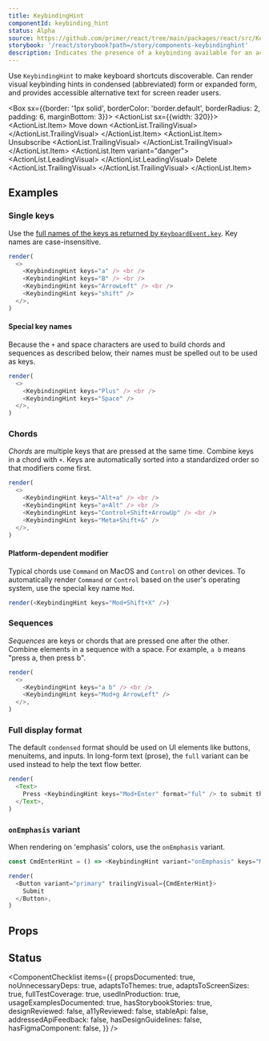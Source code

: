 ```yaml
---
title: KeybindingHint
componentId: keybinding_hint
status: Alpha
source: https://github.com/primer/react/tree/main/packages/react/src/KeybindingHint
storybook: '/react/storybook?path=/story/components-keybindinghint'
description: Indicates the presence of a keybinding available for an action.
---
```



Use `KeybindingHint` to make keyboard shortcuts discoverable. Can render visual keybinding hints in condensed (abbreviated) form or expanded form, and provides accessible alternative text for screen reader users.

<Box sx={{border: '1px solid', borderColor: 'border.default', borderRadius: 2, padding: 6, marginBottom: 3}}>
  <ActionList sx={{width: 320}}>
    <ActionList.Item>
      Move down
      <ActionList.TrailingVisual>
        <KeybindingHint keys="Mod+ArrowDown" />
      </ActionList.TrailingVisual>
    </ActionList.Item>
    <ActionList.Item>
      Unsubscribe
      <ActionList.TrailingVisual>
        <KeybindingHint keys="i j" />
      </ActionList.TrailingVisual>
    </ActionList.Item>
    <ActionList.Item variant="danger">
      <ActionList.LeadingVisual>
        <TrashIcon />
      </ActionList.LeadingVisual>
      Delete
      <ActionList.TrailingVisual>
        <KeybindingHint keys="Mod+Shift+Delete" />
      </ActionList.TrailingVisual>
    </ActionList.Item>
  </ActionList>
</Box>

## Examples

### Single keys

Use the [full names of the keys as returned by `KeyboardEvent.key`](https://developer.mozilla.org/en-US/docs/Web/API/UI_Events/Keyboard_event_key_values). Key names are case-insensitive.

```javascript live noinline
render(
  <>
    <KeybindingHint keys="a" /> <br />
    <KeybindingHint keys="B" /> <br />
    <KeybindingHint keys="ArrowLeft" /> <br />
    <KeybindingHint keys="shift" />
  </>,
)
```

#### Special key names

Because the `+` and space characters are used to build chords and sequences as described below, their names must be spelled out to be used as keys.

```javascript live noinline
render(
  <>
    <KeybindingHint keys="Plus" /> <br />
    <KeybindingHint keys="Space" />
  </>,
)
```

### Chords

_Chords_ are multiple keys that are pressed at the same time. Combine keys in a chord with `+`. Keys are automatically sorted into a standardized order so that modifiers come first.

```javascript live noinline
render(
  <>
    <KeybindingHint keys="Alt+a" /> <br />
    <KeybindingHint keys="a+Alt" /> <br />
    <KeybindingHint keys="Control+Shift+ArrowUp" /> <br />
    <KeybindingHint keys="Meta+Shift+&" />
  </>,
)
```

#### Platform-dependent modifier

Typical chords use `Command` on MacOS and `Control` on other devices. To automatically render `Command` or `Control` based on the user's operating system, use the special key name `Mod`.

```javascript live noinline
render(<KeybindingHint keys="Mod+Shift+X" />)
```

### Sequences

_Sequences_ are keys or chords that are pressed one after the other. Combine elements in a sequence with a space. For example, `a b` means "press a, then press b".

```javascript live noinline
render(
  <>
    <KeybindingHint keys="a b" /> <br />
    <KeybindingHint keys="Mod+g ArrowLeft" />
  </>,
)
```

### Full display format

The default `condensed` format should be used on UI elements like buttons, menuitems, and inputs. In long-form text (prose), the `full` variant can be used instead to help the text flow better.

```javascript live noinline
render(
  <Text>
    Press <KeybindingHint keys="Mod+Enter" format="ful" /> to submit the form.
  </Text>,
)
```

### `onEmphasis` variant

When rendering on 'emphasis' colors, use the `onEmphasis` variant.

```javascript live noinline
const CmdEnterHint = () => <KeybindingHint variant="onEmphasis" keys="Mod+Enter" />

render(
  <Button variant="primary" trailingVisual={CmdEnterHint}>
    Submit
  </Button>,
)
```

## Props

<ComponentProps data={data} />

## Status

<ComponentChecklist
  items={{
    propsDocumented: true,
    noUnnecessaryDeps: true,
    adaptsToThemes: true,
    adaptsToScreenSizes: true,
    fullTestCoverage: true,
    usedInProduction: true,
    usageExamplesDocumented: true,
    hasStorybookStories: true,
    designReviewed: false,
    a11yReviewed: false,
    stableApi: false,
    addressedApiFeedback: false,
    hasDesignGuidelines: false,
    hasFigmaComponent: false,
  }}
/>
